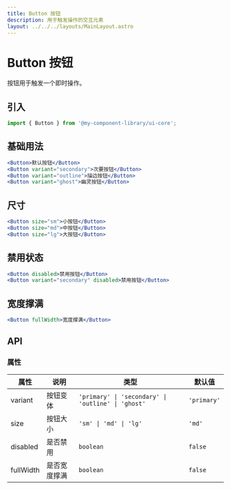 ```yaml
---
title: Button 按钮
description: 用于触发操作的交互元素
layout: ../../../layouts/MainLayout.astro
---
```



# Button 按钮

按钮用于触发一个即时操作。

## 引入

```jsx
import { Button } from '@my-component-library/ui-core';
```

## 基础用法

<BasicButtons client:load />

```jsx
<Button>默认按钮</Button>
<Button variant="secondary">次要按钮</Button>
<Button variant="outline">描边按钮</Button>
<Button variant="ghost">幽灵按钮</Button>
```

## 尺寸

<ButtonSizes client:load />

```jsx
<Button size="sm">小按钮</Button>
<Button size="md">中按钮</Button>
<Button size="lg">大按钮</Button>
```

## 禁用状态

<DisabledButtons client:load />

```jsx
<Button disabled>禁用按钮</Button>
<Button variant="secondary" disabled>禁用按钮</Button>
```

## 宽度撑满

<FullWidthButton client:load />

```jsx
<Button fullWidth>宽度撑满</Button>
```

## API

### 属性

| 属性 | 说明 | 类型 | 默认值 |
| --- | --- | --- | --- |
| variant | 按钮变体 | `'primary' \| 'secondary' \| 'outline' \| 'ghost'` | `'primary'` |
| size | 按钮大小 | `'sm' \| 'md' \| 'lg'` | `'md'` |
| disabled | 是否禁用 | `boolean` | `false` |
| fullWidth | 是否宽度撑满 | `boolean` | `false` | 